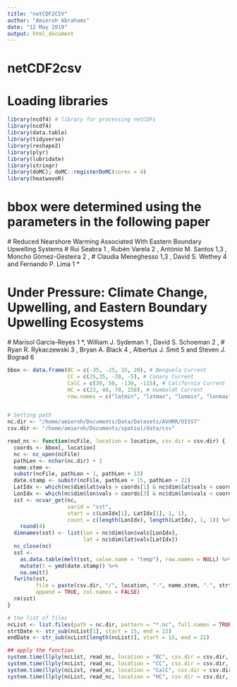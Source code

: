 ```yaml
---
title: "netCDF2CSV"
author: "Amieroh Abrahams"
date: "12 May 2019"
output: html_document
---
```


# netCDF2csv
# Loading libraries

```r
library(ncdf4) # library for processing netCDFs
library(ncdf4)
library(data.table)
library(tidyverse)
library(reshape2)
library(plyr)
library(lubridate)
library(stringr)
library(doMC); doMC::registerDoMC(cores = 4)
library(heatwaveR)
```

# bbox were determined using the parameters in the following paper
  # Reduced Nearshore Warming Associated With Eastern Boundary Upwelling Systems 
  # Rui Seabra 1 , Rubén Varela 2 , António M. Santos 1,3 , Moncho Gómez-Gesteira 2 ,
  # Claudia Meneghesso 1,3 , David S. Wethey 4 and Fernando P. Lima 1 *

# Under Pressure: Climate Change, Upwelling, and Eastern Boundary  Upwelling Ecosystems
  # Marisol García-Reyes 1 *, William J. Sydeman 1 , David S. Schoeman 2 ,
  # Ryan R. Rykaczewski 3 , Bryan A. Black 4 , Albertus J. Smit 5 and Steven J. Bograd 6

```r
bbox <- data.frame(BC = c(-35, -25, 15, 20), # Benguela Current
                   CC = c(25,35, -20, -5), # Canary Current
                   CalC = c(30, 50, -130, -115), # California Current
                   HC = c(23, 48, 70, 150), # Humboldt Current
                   row.names = c("latmin", "latmax", "lonmin", "lonmax"))


# Setting path
nc.dir <- "/home/amieroh/Documents/Data/Datasets/AVHRR/OISST"
csv.dir <- "/home/amieroh/Documents/spatial/data/csv"

read_nc <- function(ncFile, location = location, csv.dir = csv.dir) {
  coords <- bbox[, location]
  nc <- nc_open(ncFile)
  pathLen <- nchar(nc.dir) + 1 
  name.stem <-
  substr(ncFile, pathLen + 1, pathLen + 13)
  date.stamp <- substr(ncFile, pathLen + 15, pathLen + 22)
  LatIdx <- which(nc$dim$lat$vals > coords[1] & nc$dim$lat$vals < coords[2])
  LonIdx <- which(nc$dim$lon$vals > coords[3] & nc$dim$lon$vals < coords[4])
  sst <- ncvar_get(nc,
                   varid = "sst",
                   start = c(LonIdx[1], LatIdx[1], 1, 1),
                   count = c(length(LonIdx), length(LatIdx), 1, 1)) %>%
    round(4)
  dimnames(sst) <- list(lon = nc$dim$lon$vals[LonIdx],
                        lat = nc$dim$lat$vals[LatIdx])
  nc_close(nc)
  sst <-
    as.data.table(melt(sst, value.name = "temp"), row.names = NULL) %>%
    mutate(t = ymd(date.stamp)) %>%
    na.omit()
  fwrite(sst,
         file = paste(csv.dir, "/", location, "-", name.stem, ".", strtDate, "-", endDate, ".csv", sep = ""),
         append = TRUE, col.names = FALSE)
  rm(sst)
}

# the list of files
ncList <- list.files(path = nc.dir, pattern = "*.nc", full.names = TRUE, include.dirs = TRUE)
strtDate <- str_sub(ncList[1], start = 15, end = 22)
endDate <- str_sub(ncList[length(ncList)], start = 15, end = 22)

## apply the function
system.time(llply(ncList, read_nc, location = "BC", csv.dir = csv.dir, .parallel = TRUE))
system.time(llply(ncList, read_nc, location = "CC", csv.dir = csv.dir, .parallel = TRUE))
system.time(llply(ncList, read_nc, location = "CalC", csv.dir = csv.dir, .parallel = TRUE))
system.time(llply(ncList, read_nc, location = "HC", csv.dir = csv.dir, .parallel = TRUE))
```

